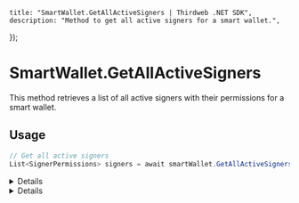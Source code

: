 
    title: "SmartWallet.GetAllActiveSigners | Thirdweb .NET SDK",
    description: "Method to get all active signers for a smart wallet.",
});

# SmartWallet.GetAllActiveSigners

This method retrieves a list of all active signers with their permissions for a smart wallet.

## Usage

```csharp
// Get all active signers
List<SignerPermissions> signers = await smartWallet.GetAllActiveSigners();
```

<Details summary="Parameters">

### None

This method does not require any parameters.

</Details>

<Details summary="Return Value">

### List of `SignerPermissions`

The method returns a list of `SignerPermissions` objects, each representing a signer and their permissions.

Each `SignerPermissions` object contains the following properties:

- `Signer`: The address of the signer.
- `ApprovedTargets`: A list of addresses that the signer is approved to interact with.
- `NativeTokenLimitPerTransaction`: The maximum amount of native tokens the signer can transfer per transaction.
- `StartTimestamp`: The start time for the signer's permissions.
- `EndTimestamp`: The end time for the signer's permissions.


</Details>
